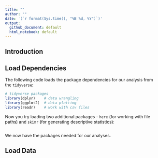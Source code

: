 ```yaml
---
title: ""
author: ""
date: '(`r format(Sys.time(), "%B %d, %Y")`)'
output:
  github_document: default
  html_notebook: default
---
```


## Introduction


## Load Dependencies
The following code loads the package dependencies for our analysis from the `tidyverse`:

```r
# tidyverse packages
library(dplyr)    # data wrangling
library(ggplot2)  # data plotting
library(readr)    # work with csv files
```

Now you try loading two additional packages - `here` (for working with file paths) and `skimr` (for generating descriptive statistics):

```r

```

We now have the packages needed for our analyses.

## Load Data
